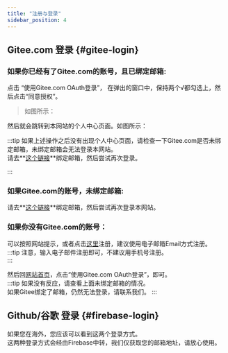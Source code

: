 ---
title: "注册与登录"
sidebar_position: 4
---



## Gitee.com 登录 {#gitee-login}
### 如果你已经有了Gitee.com的账号，且已绑定邮箱:  

点击 “使用Gitee.com OAuth登录”，
在弹出的窗口中，保持两个√都勾选上，然后点击“同意授权”。

> 如图所示：
<ImageChanger src="/img/faq/reg_n_login/1-zh.png" />

然后就会跳转到本网站的个人中心页面。如图所示：
<ImageChanger src="/img/faq/reg_n_login/2-zh.png" />  

:::tip
如果上述操作之后没有出现个人中心页面，请检查一下Gitee.com是否未绑定邮箱，未绑定邮箱会无法登录本网站。  
请去**[这个链接](https://gitee.com/profile/emails)**绑定邮箱，然后尝试再次登录。

:::

### 如果Gitee.com的账号，未绑定邮箱:  
请去**[这个链接](https://gitee.com/profile/emails)**绑定邮箱，然后尝试再次登录本网站。

### 如果你没有Gitee.com的账号：  
可以按照网站提示，或者点击[这里](https://gitee.com/signup#lang=zh-CN)注册，建议使用电子邮箱Email方式注册。  
:::tip
注意，输入电子邮件注册即可，不建议用手机号注册。  
:::  

然后回[网站首页](https://monit.or.passby.me/)，点击“使用Gitee.com OAuth登录”，即可。  
:::tip
如果没有反应，请查看上面未绑定邮箱的情况。  
如果Gitee绑定了邮箱，仍然无法登录，请联系我们。
:::

## Github/谷歌 登录 {#firebase-login}  
如果您在海外，您应该可以看到这两个登录方式。  
这两种登录方式会经由Firebase中转，我们仅获取您的邮箱地址，请放心使用。  
